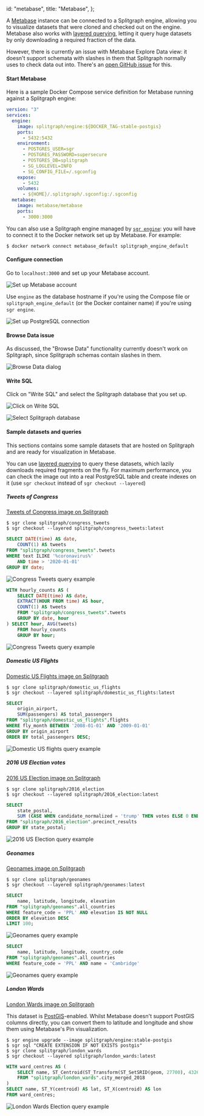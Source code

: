   id: "metabase",
  title: "Metabase",
};

A [Metabase](https://www.metabase.com/) instance can be connected to a Splitgraph engine,
allowing you to visualize datasets that were cloned and checked out on the engine. Metabase
also works with [layered querying](../large-datasets/layered-querying), letting it query
huge datasets by only downloading a required fraction of the data.

However, there is currently an issue with Metabase Explore Data view: it doesn't support schemata with slashes in them that Splitgraph normally uses to check data out into. There's an [open GitHub issue](https://github.com/metabase/metabase/issues/12450) for this.

#### Start Metabase

Here is a sample Docker Compose service definition for Metabase running against a Splitgraph engine:

```yaml
version: "3"
services:
  engine:
    image: splitgraph/engine:${DOCKER_TAG-stable-postgis}
    ports:
      - 5432:5432
    environment:
      - POSTGRES_USER=sgr
      - POSTGRES_PASSWORD=supersecure
      - POSTGRES_DB=splitgraph
      - SG_LOGLEVEL=INFO
      - SG_CONFIG_FILE=/.sgconfig
    expose:
      - 5432
    volumes:
      - ${HOME}/.splitgraph/.sgconfig:/.sgconfig
  metabase:
    image: metabase/metabase
    ports:
      - 3000:3000
```

You can also use a Splitgraph engine managed by [`sgr engine`](../sgr/engine-management/engine-add): you will have to connect it to the Docker network set up by Metabase. For example:

```shell-session
$ docker network connect metabase_default splitgraph_engine_default
```

#### Configure connection

Go to `localhost:3000` and set up your Metabase account.

![Set up Metabase account](https://raw.githubusercontent.com/splitgraph/splitgraph.com/master/content/docs/0700_integrating-splitgraph/images/metabase/1_initial_setup.png)

Use `engine` as the database hostname if you're using the Compose file or `splitgraph_engine_default` (or the Docker container name) if you're using `sgr engine`.

![Set up PostgreSQL connection](https://raw.githubusercontent.com/splitgraph/splitgraph.com/master/content/docs/0700_integrating-splitgraph/images/metabase/2_database_setup.png)

#### Browse Data issue

As discussed, the "Browse Data" functionality currently doesn't work on Splitgraph, since
Splitgraph schemas contain slashes in them.

![Browse Data dialog](https://raw.githubusercontent.com/splitgraph/splitgraph.com/master/content/docs/0700_integrating-splitgraph/images/metabase/3_browse_data.png)

#### Write SQL

Click on "Write SQL" and select the Splitgraph database that you set up.

![Click on Write SQL](https://raw.githubusercontent.com/splitgraph/splitgraph.com/master/content/docs/0700_integrating-splitgraph/images/metabase/4_write_sql.png)

![Select Splitgraph database](https://raw.githubusercontent.com/splitgraph/splitgraph.com/master/content/docs/0700_integrating-splitgraph/images/metabase/5_select_database.png)

#### Sample datasets and queries

This sections contains some sample datasets that are hosted on Splitgraph and are ready for visualization
in Metabase.

You can use [layered querying](../large-datasets/layered-querying) to query these datasets, which
lazily downloads required fragments on the fly. For maximum performance, you can check the image
out into a real PostgreSQL table and create indexes on it (use `sgr checkout` instead of `sgr checkout --layered`)

##### Tweets of Congress

[Tweets of Congress image on Splitgraph](/splitgraph/congress_tweets)

```shell-session
$ sgr clone splitgraph/congress_tweets
$ sgr checkout --layered splitgraph/congress_tweets:latest
```

```sql
SELECT DATE(time) AS date,
    COUNT(1) AS tweets
FROM "splitgraph/congress_tweets".tweets
WHERE text ILIKE '%coronavirus%'
    AND time > '2020-01-01'
GROUP BY date;
```

![Congress Tweets query example](https://raw.githubusercontent.com/splitgraph/splitgraph.com/master/content/docs/0700_integrating-splitgraph/images/metabase/6_congress_tweets.png)

```sql
WITH hourly_counts AS (
    SELECT DATE(time) AS date,
    EXTRACT(HOUR FROM time) AS hour,
    COUNT(1) AS tweets
    FROM "splitgraph/congress_tweets".tweets
    GROUP BY date, hour
) SELECT hour, AVG(tweets)
    FROM hourly_counts
    GROUP BY hour;
```

![Congress Tweets query example](https://raw.githubusercontent.com/splitgraph/splitgraph.com/master/content/docs/0700_integrating-splitgraph/images/metabase/7_congress_tweets.png)

##### Domestic US Flights

[Domestic US Flights image on Splitgraph](/splitgraph/domestic_us_flights)

```shell-session
$ sgr clone splitgraph/domestic_us_flights
$ sgr checkout --layered splitgraph/domestic_us_flights:latest
```

```sql
SELECT
    origin_airport,
    SUM(passengers) AS total_passengers
FROM "splitgraph/domestic_us_flights".flights
WHERE fly_month BETWEEN '2008-01-01' AND '2009-01-01'
GROUP BY origin_airport
ORDER BY total_passengers DESC;
```

![Domestic US flights query example](https://raw.githubusercontent.com/splitgraph/splitgraph.com/master/content/docs/0700_integrating-splitgraph/images/metabase/8_domestic_us_flights.png)

##### 2016 US Election votes

[2016 US Election image on Splitgraph](/splitgraph/2016_election)

```shell-session
$ sgr clone splitgraph/2016_election
$ sgr checkout --layered splitgraph/2016_election:latest
```

```sql
SELECT
    state_postal,
    SUM (CASE WHEN candidate_normalized = 'trump' THEN votes ELSE 0 END) / SUM(votes) * 100 AS trump_vote_percentage
FROM "splitgraph/2016_election".precinct_results
GROUP BY state_postal;
```

![2016 US Election query example](https://raw.githubusercontent.com/splitgraph/splitgraph.com/master/content/docs/0700_integrating-splitgraph/images/metabase/9_us_election.png)

##### Geonames

[Geonames image on Splitgraph](/splitgraph/geonames)

```shell-session
$ sgr clone splitgraph/geonames
$ sgr checkout --layered splitgraph/geonames:latest
```

```sql
SELECT
    name, latitude, longitude, elevation
FROM "splitgraph/geonames".all_countries
WHERE feature_code = 'PPL' AND elevation IS NOT NULL
ORDER BY elevation DESC
LIMIT 100;
```

![Geonames query example](https://raw.githubusercontent.com/splitgraph/splitgraph.com/master/content/docs/0700_integrating-splitgraph/images/metabase/10_geonames.png)

```sql
SELECT
    name, latitude, longitude, country_code
FROM "splitgraph/geonames".all_countries
WHERE feature_code = 'PPL' AND name = 'Cambridge'
```

![Geonames query example](https://raw.githubusercontent.com/splitgraph/splitgraph.com/master/content/docs/0700_integrating-splitgraph/images/metabase/11_geonames.png)

##### London Wards

[London Wards image on Splitgraph](/splitgraph/london_wards)

This dataset is [PostGIS](https://postgis.net/)-enabled. Whilst Metabase doesn't support PostGIS columns directly, you can
convert them to latitude and longitude and show them using Metabase's Pin visualization.

```shell-session
$ sgr engine upgrade --image splitgraph/engine:stable-postgis
$ sgr sql "CREATE EXTENSION IF NOT EXISTS postgis"
$ sgr clone splitgraph/london_wards
$ sgr checkout --layered splitgraph/london_wards:latest
```

```sql
WITH ward_centres AS (
    SELECT name, ST_Centroid(ST_Transform(ST_SetSRID(geom, 27700), 4326)) AS centroid
    FROM "splitgraph/london_wards".city_merged_2018
)
SELECT name, ST_Y(centroid) AS lat, ST_X(centroid) AS lon
FROM ward_centres;
```

![London Wards Election query example](https://raw.githubusercontent.com/splitgraph/splitgraph.com/master/content/docs/0700_integrating-splitgraph/images/metabase/12_london_wards.png)
